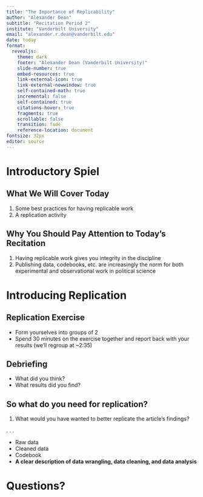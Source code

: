 ```yaml
---
title: "The Importance of Replicability"
author: "Alexander Dean"
subtitle: "Recitation Period 2"
institute: "Vanderbilt University"
email: "alexander.r.dean@vanderbilt.edu"
date: today
format: 
  revealjs:
    theme: dark
    footer: "Alexander Dean (Vanderbilt University)"
    slide-number: true
    embed-resources: true
    link-external-icon: true
    link-external-newwindow: true
    self-contained-math: true
    incremental: false
    self-contained: true
    citations-hover: true
    fragments: true
    scrollable: false
    transition: fade
    reference-location: document
fontsize: 32px
editor: source
---
```


# Introductory Spiel

## What We Will Cover Today
1. Some best practices for having replicable work
2. A replication activity

## Why You Should Pay Attention to Today's Recitation
1. Having replicable work gives you integrity in the discipline
2. Publishing data, codebooks, etc. are increasingly the norm for both experimental and observational work in political science

# Introducing Replication

## Replication Exercise

- Form yourselves into groups of 2
- Spend 30 minutes on the exercise together and report back with your results (we'll regroup at ~2:35)

## Debriefing

- What did you think?
- What results did you find?

## So what do you need for replication?
1. What would you have wanted to better replicate the article's findings?

. . . 

- Raw data
- Cleaned data
- Codebook
- **A clear description of data wrangling, data cleaning, and data analysis**

# Questions?